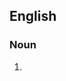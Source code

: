 {{also|Appendix:Variations of "men"}}
==English==

===Noun===
{{en-noun|?}}

# {{acronym of|multiple endocrine neoplasia|lang=en}}